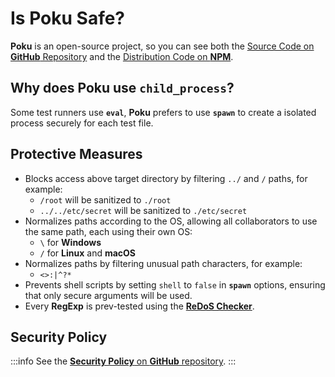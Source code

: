 # Is Poku Safe?

**Poku** is an open-source project, so you can see both the [Source Code on **GitHub** Repository](https://github.com/wellwelwel/poku) and the [Distribution Code on **NPM**](https://www.npmjs.com/package/poku?activeTab=code).

## Why does Poku use `child_process`?

Some test runners use **`eval`**, **Poku** prefers to use **`spawn`** to create a isolated process securely for each test file.

## Protective Measures

- Blocks access above target directory by filtering `../` and `/` paths, for example:
  - `/root` will be sanitized to `./root`
  - `../../etc/secret` will be sanitized to `./etc/secret`
- Normalizes paths according to the OS, allowing all collaborators to use the same path, each using their own OS:
  - `\` for **Windows**
  - `/` for **Linux** and **macOS**
- Normalizes paths by filtering unusual path characters, for example:
  - `<>:|^?*`
- Prevents shell scripts by setting `shell` to `false` in **`spawn`** options, ensuring that only secure arguments will be used.
- Every **RegExp** is prev-tested using the [**ReDoS Checker**](https://devina.io/redos-checker).

## Security Policy

:::info
See the [**Security Policy** on **GitHub** repository](https://github.com/wellwelwel/poku/blob/main/SECURITY.md).
:::
